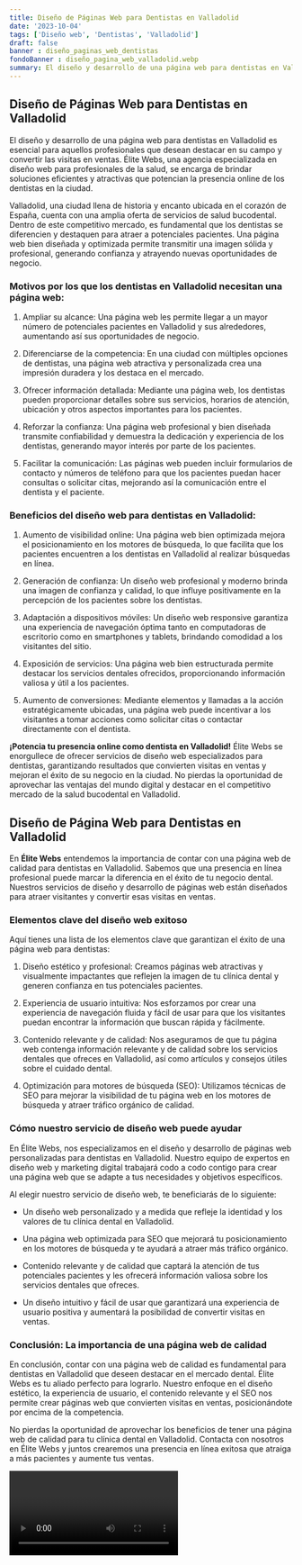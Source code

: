 ```yaml
---
title: Diseño de Páginas Web para Dentistas en Valladolid
date: '2023-10-04'
tags: ['Diseño web', 'Dentistas', 'Valladolid']
draft: false
banner : diseño_paginas_web_dentistas
fondoBanner : diseño_pagina_web_valladolid.webp
summary: El diseño y desarrollo de una página web para dentistas en Valladolid es esencial para aquellos profesionales que desean destacar en su campo y convertir las visitas en ventas. Élite Webs, una agencia especializada en diseño web para profesionales de la salud, se encarga de brindar soluciones eficientes y atractivas que potencian la presencia online de los dentistas en la ciudad.
---
```


## Diseño de Páginas Web para Dentistas en Valladolid

El diseño y desarrollo de una página web para dentistas en Valladolid es esencial para aquellos profesionales que desean destacar en su campo y convertir las visitas en ventas. Élite Webs, una agencia especializada en diseño web para profesionales de la salud, se encarga de brindar soluciones eficientes y atractivas que potencian la presencia online de los dentistas en la ciudad.

Valladolid, una ciudad llena de historia y encanto ubicada en el corazón de España, cuenta con una amplia oferta de servicios de salud bucodental. Dentro de este competitivo mercado, es fundamental que los dentistas se diferencien y destaquen para atraer a potenciales pacientes. Una página web bien diseñada y optimizada permite transmitir una imagen sólida y profesional, generando confianza y atrayendo nuevas oportunidades de negocio.

### Motivos por los que los dentistas en Valladolid necesitan una página web:

1. Ampliar su alcance: Una página web les permite llegar a un mayor número de potenciales pacientes en Valladolid y sus alrededores, aumentando así sus oportunidades de negocio.

2. Diferenciarse de la competencia: En una ciudad con múltiples opciones de dentistas, una página web atractiva y personalizada crea una impresión duradera y los destaca en el mercado.

3. Ofrecer información detallada: Mediante una página web, los dentistas pueden proporcionar detalles sobre sus servicios, horarios de atención, ubicación y otros aspectos importantes para los pacientes.

4. Reforzar la confianza: Una página web profesional y bien diseñada transmite confiabilidad y demuestra la dedicación y experiencia de los dentistas, generando mayor interés por parte de los pacientes.

5. Facilitar la comunicación: Las páginas web pueden incluir formularios de contacto y números de teléfono para que los pacientes puedan hacer consultas o solicitar citas, mejorando así la comunicación entre el dentista y el paciente.

### Beneficios del diseño web para dentistas en Valladolid:

1. Aumento de visibilidad online: Una página web bien optimizada mejora el posicionamiento en los motores de búsqueda, lo que facilita que los pacientes encuentren a los dentistas en Valladolid al realizar búsquedas en línea.

2. Generación de confianza: Un diseño web profesional y moderno brinda una imagen de confianza y calidad, lo que influye positivamente en la percepción de los pacientes sobre los dentistas.

3. Adaptación a dispositivos móviles: Un diseño web responsive garantiza una experiencia de navegación óptima tanto en computadoras de escritorio como en smartphones y tablets, brindando comodidad a los visitantes del sitio.

4. Exposición de servicios: Una página web bien estructurada permite destacar los servicios dentales ofrecidos, proporcionando información valiosa y útil a los pacientes.

5. Aumento de conversiones: Mediante elementos y llamadas a la acción estratégicamente ubicadas, una página web puede incentivar a los visitantes a tomar acciones como solicitar citas o contactar directamente con el dentista.

**¡Potencia tu presencia online como dentista en Valladolid!** Élite Webs se enorgullece de ofrecer servicios de diseño web especializados para dentistas, garantizando resultados que convierten visitas en ventas y mejoran el éxito de su negocio en la ciudad. No pierdas la oportunidad de aprovechar las ventajas del mundo digital y destacar en el competitivo mercado de la salud bucodental en Valladolid.

<GifSeo />

<Cta />

## Diseño de Página Web para Dentistas en Valladolid

En **Élite Webs** entendemos la importancia de contar con una página web de calidad para dentistas en Valladolid. Sabemos que una presencia en línea profesional puede marcar la diferencia en el éxito de tu negocio dental. Nuestros servicios de diseño y desarrollo de páginas web están diseñados para atraer visitantes y convertir esas visitas en ventas.

### Elementos clave del diseño web exitoso

Aquí tienes una lista de los elementos clave que garantizan el éxito de una página web para dentistas:

1. Diseño estético y profesional: Creamos páginas web atractivas y visualmente impactantes que reflejen la imagen de tu clínica dental y generen confianza en tus potenciales pacientes.

2. Experiencia de usuario intuitiva: Nos esforzamos por crear una experiencia de navegación fluida y fácil de usar para que los visitantes puedan encontrar la información que buscan rápida y fácilmente.

3. Contenido relevante y de calidad: Nos aseguramos de que tu página web contenga información relevante y de calidad sobre los servicios dentales que ofreces en Valladolid, así como artículos y consejos útiles sobre el cuidado dental.

4. Optimización para motores de búsqueda (SEO): Utilizamos técnicas de SEO para mejorar la visibilidad de tu página web en los motores de búsqueda y atraer tráfico orgánico de calidad.

### Cómo nuestro servicio de diseño web puede ayudar

En Élite Webs, nos especializamos en el diseño y desarrollo de páginas web personalizadas para dentistas en Valladolid. Nuestro equipo de expertos en diseño web y marketing digital trabajará codo a codo contigo para crear una página web que se adapte a tus necesidades y objetivos específicos.

Al elegir nuestro servicio de diseño web, te beneficiarás de lo siguiente:

- Un diseño web personalizado y a medida que refleje la identidad y los valores de tu clínica dental en Valladolid.

- Una página web optimizada para SEO que mejorará tu posicionamiento en los motores de búsqueda y te ayudará a atraer más tráfico orgánico.

- Contenido relevante y de calidad que captará la atención de tus potenciales pacientes y les ofrecerá información valiosa sobre los servicios dentales que ofreces.

- Un diseño intuitivo y fácil de usar que garantizará una experiencia de usuario positiva y aumentará la posibilidad de convertir visitas en ventas.

### Conclusión: La importancia de una página web de calidad

En conclusión, contar con una página web de calidad es fundamental para dentistas en Valladolid que deseen destacar en el mercado dental. Élite Webs es tu aliado perfecto para lograrlo. Nuestro enfoque en el diseño estético, la experiencia de usuario, el contenido relevante y el SEO nos permite crear páginas web que convierten visitas en ventas, posicionándote por encima de la competencia.

No pierdas la oportunidad de aprovechar los beneficios de tener una página web de calidad para tu clínica dental en Valladolid. Contacta con nosotros en Élite Webs y juntos crearemos una presencia en línea exitosa que atraiga a más pacientes y aumente tus ventas.

<Video />

<CtaBot job='Dentistas' city='Valladolid'/>

<Gmaps query='Valladolid+españa+maps' />